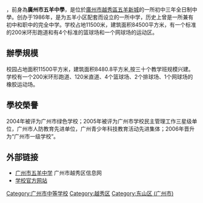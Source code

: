 {{Refimprove|time=2021-04-28T15:21:49+00:00}}
{{Infobox_School
| name = {{PAGENAME}}
| image =Dongshan School of Guangzhou No.7 Middle School.jpg
|caption=正門(2021年)
| motto = 愛誠真毅
| established =  1986年
| type = 廣州市一級學校
| principal = 魏汉贤
| free_label = 級別
| free_text = 初中三年全日制
| district  = [[越秀區|越秀區]]
| affiliation = [[廣州市第七中學|廣州市第七中學]]
| address = {{CHN}}[[廣東省|廣東省]][[廣州市|廣州市]][[越秀區|越秀區]][[五羊新城|五羊新城]]寺右二馬路20號
| website =
}}
'''{{PAGENAME}}'''，前身為'''廣州市五羊中學'''，是位於[[廣州市|廣州市]][[越秀區|越秀區]][[五羊新城|五羊新城]]的一所初中三年全日制中學。创办于1986年，是为五羊小区配套而设立的一所中学，历史上曾是一所兼有初中和职中的完全中学。学校占地11500米，建筑面积84500平方米，有一个标准的200米环形跑道和有4个标准的篮球场和一个网球场的运动区。

== 辦學規模 ==
校园占地面积11500平方米，建筑面积8480.8平方米,按三十个教学班规模兴建。学校有一个200米环形跑道、120米直道、4个篮球场、2个排球场、1个网球场的橡胶运动场。

== 學校榮譽 ==
2004年被评为广州市绿色学校；2005年被评为广州市学校民主管理工作三星级单位，广州市人防教育先进单位，广州青少年科技教育活动先进集体；2006年晋升为“广州市一级学校”。

== 外部链接 ==
* [https://web.archive.org/web/20180304172653/http://www.yuexiu.gov.cn/yxxxw/sm/pop_jsp_catid_9410_id_87543.html 广州市五羊中学] 广州市越秀区信息网
* [https://web.archive.org/web/20181226130434/http://gzwyms.cn/ 学校官方网站]

{{Coord|23.12127|N|113.30506|E|display=title}}

[[Category:广州市中等学校|Category:广州市中等学校]]
[[Category:越秀区|Category:越秀区]]
[[Category:东山区_(广州市)|Category:东山区 (广州市)]]